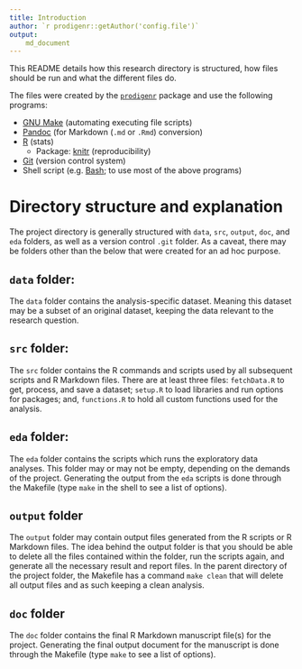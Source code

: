 ```yaml
---
title: Introduction
author: `r prodigenr::getAuthor('config.file')`
output:
    md_document
---
```


This README details how this research directory is structured, how
files should be run and what the different files do.

The files were created by the
[`prodigenr`](http://github.com/lwjohnst86/prodigenr) package and use
the following programs:

* [GNU Make](http://www.gnu.org/software/make/) (automating executing
  file scripts)
* [Pandoc](http://johnmacfarlane.net/pandoc/) (for Markdown (`.md` or
  `.Rmd`) conversion)
* [R](http://www.r-project.org) (stats)
    * Package: [knitr](http://yihui.name/knitr/) (reproducibility)
* [Git](http://git-scm.com/) (version control system)
* Shell script (e.g. [Bash](http://www.gnu.org/software/bash/); to use
  most of the above programs)

Directory structure and explanation
===================================

The project directory is generally structured with `data`,
`src`, `output`, `doc`, and `eda` folders, as well as a version
control `.git` folder.  As a caveat, there may be folders other than
the below that were created for an ad hoc purpose.

`data` folder:
--------------

The `data` folder contains the analysis-specific dataset.  Meaning
this dataset may be a subset of an original dataset, keeping the data
relevant to the research question.

`src` folder:
-------------

The `src` folder contains the R commands and scripts used by all
subsequent scripts and R Markdown files.  There are at least three
files: `fetchData.R` to get, process, and save a dataset; `setup.R` to
load libraries and run options for packages; and, `functions.R` to
hold all custom functions used for the analysis.

`eda` folder:
-----------------

The `eda` folder contains the scripts which runs the exploratory data
analyses.  This folder may or may not be empty, depending on the
demands of the project.  Generating the output from the `eda` scripts
is done through the Makefile (type `make` in the shell to see a list
of options).

`output` folder
---------------

The `output` folder may contain output files generated from the R
scripts or R Markdown files.  The idea behind the output folder is
that you should be able to delete all the files contained within the
folder, run the scripts again, and generate all the necessary result
and report files.  In the parent directory of the project folder, the
Makefile has a command `make clean` that will delete all output files
and as such keeping a clean analysis.

`doc` folder
---------------

The `doc` folder contains the final R Markdown manuscript file(s) for
the project.  Generating the final output document for the manuscript
is done through the Makefile (type `make` to see a list of options).


